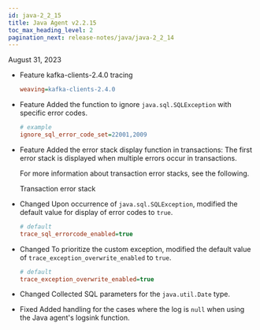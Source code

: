 ```yaml
---
id: java-2_2_15
title: Java Agent v2.2.15
toc_max_heading_level: 2
pagination_next: release-notes/java/java-2_2_14
---
```


August 31, 2023

-   <Status>Feature</Status> kafka-clients-2.4.0 tracing

    ```ini title='whatap.conf'
    weaving=kafka-clients-2.4.0
    ```

-   <Status>Feature</Status> Added the function to ignore <code>java.sql.SQLException</code> with specific error codes.

    ```ini title='whatap.conf'
    # example
    ignore_sql_error_code_set=22001,2009
    ```

-   <Status>Feature</Status> Added the error stack display function in transactions: The first error stack is displayed when multiple errors occur in transactions.

    For more information about transaction error stacks, see the following.

    <Link to='../../java/agent-transaction-error-stack' target='_blank' className='ext-link'>Transaction error stack</Link>

-   <Status>Changed</Status> Upon occurrence of <code>java.sql.SQLException</code>, modified the default value for display of error codes to <code>true</code>.

    ```ini title='whatap.conf'
    # default
    trace_sql_errorcode_enabled=true
    ```

-   <Status>Changed</Status> To prioritize the custom exception, modified the default value of <code>trace_exception_overwrite_enabled</code> to <code>true</code>.

    ```ini title='whatap.conf'
    # default
    trace_exception_overwrite_enabled=true
    ```

-   <Status>Changed</Status> Collected SQL parameters for the <code>java.util.Date</code> type.

-   <Status>Fixed</Status> Added handling for the cases where the log is <code>null</code> when using the Java agent's logsink function.
